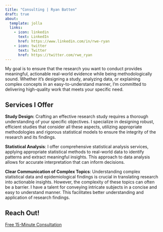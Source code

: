 ```yaml
---
title: "Consulting | Ryan Batten"
draft: true
about:
  template: jolla
  links:
    - icon: linkedin
      text: LinkedIn
      href: https://www.linkedin.com/in/rwe-ryan
    - icon: twitter
      text: Twitter
      href: https://twitter.com/rwe_ryan
---
```


My goal is to ensure that the research you want to conduct provides meaningful, actionable real-world evidence while being methodologically sound. Whether it's designing a study, analyzing data, or explaining complex concepts in an easy-to-understand manner, I'm committed to delivering high-quality work that meets your specific need.

## Services I Offer

**Study Design:** Crafting an effective research study requires a thorough understanding of your specific objectives. I specialize in designing robust, efficient studies that consider all these aspects, utilizing appropriate methodologies and rigorous statistical models to ensure the integrity of the research and its findings.

**Statistical Analysis**: I offer comprehensive statistical analysis services, applying appropriate statistical methods to real-world data to identify patterns and extract meaningful insights. This approach to data analysis allows for accurate interpretation that can inform decisions.

**Clear Communication of Complex Topics**: Understanding complex statistical data and epidemiological findings is crucial in translating research into actionable insights. However, the complexity of these topics can often be a barrier. I have a talent for conveying intricate subjects in a concise and easy to understand manner. This facilitates better understanding and application of research findings.

## Reach Out!

[Free 15-Minute Consultation](https://calendly.com/ryanbatten/15min "Get in Touch")
